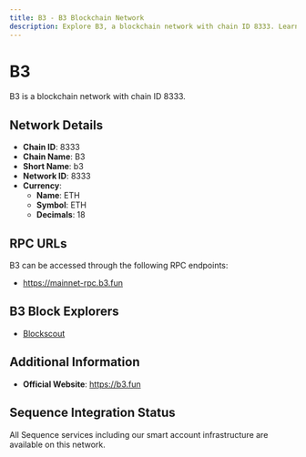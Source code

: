 ```yaml
--- 
title: B3 - B3 Blockchain Network
description: Explore B3, a blockchain network with chain ID 8333. Learn about its native currency, ETH, and how to interact with the network.
---
```


# B3

B3 is a blockchain network with chain ID 8333.

## Network Details

- **Chain ID**: 8333
- **Chain Name**: B3
- **Short Name**: b3
- **Network ID**: 8333
- **Currency**: 
  - **Name**: ETH
  - **Symbol**: ETH
  - **Decimals**: 18

## RPC URLs

B3 can be accessed through the following RPC endpoints:

- https://mainnet-rpc.b3.fun

## B3 Block Explorers

- [Blockscout](https://explorer.b3.fun)

## Additional Information

- **Official Website**: https://b3.fun

## Sequence Integration Status

All Sequence services including our smart account infrastructure are available on this network.
